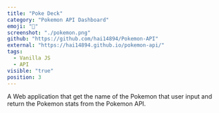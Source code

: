 ```yaml
---
title: "Poke Deck"
category: "Pokemon API Dashboard"
emoji: "👾"
screenshot: "./pokemon.png"
github: "https://github.com/hai14894/Pokemon-API"
external: "https://hai14894.github.io/pokemon-api/"
tags:
  - Vanilla JS
  - API
visible: "true"
position: 3
---
```


A Web application that get the name of the Pokemon that user input and return the Pokemon stats from the Pokemon API.